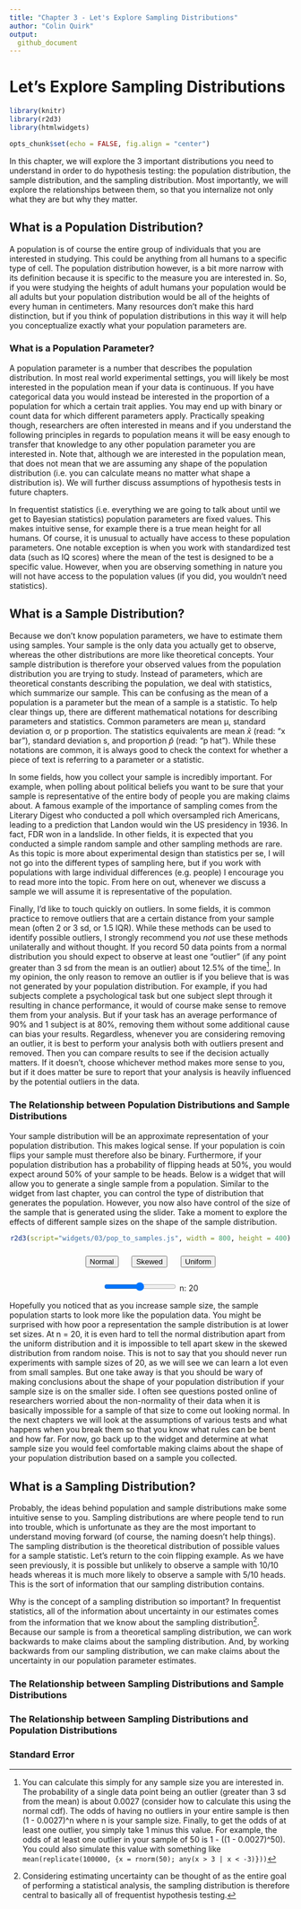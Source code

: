 ```yaml
---
title: "Chapter 3 - Let's Explore Sampling Distributions"
author: "Colin Quirk"
output:
  github_document
---
```


# Let's Explore Sampling Distributions

```r
library(knitr)
library(r2d3)
library(htmlwidgets)

opts_chunk$set(echo = FALSE, fig.align = "center")
```

In this chapter, we will explore the 3 important distributions you need to understand in order to do hypothesis testing: the population distribution, the sample distribution, and the sampling distribution. Most importantly, we will explore the relationships between them, so that you internalize not only what they are but why they matter.

## What is a Population Distribution?

A population is of course the entire group of individuals that you are interested in studying. This could be anything from all humans to a specific type of cell. The population distribution however, is a bit more narrow with its definition because it is specific to the measure you are interested in. So, if you were studying the heights of adult humans your population would be all adults but your population distribution would be all of the heights of every human in centimeters. Many resources don't make this hard distinction, but if you think of population distributions in this way it will help you conceptualize exactly what your population parameters are.

### What is a Population Parameter?

A population parameter is a number that describes the population distribution. In most real world experimental settings, you will likely be most interested in the population mean if your data is continuous. If you have categorical data you would instead be interested in the proportion of a population for which a certain trait applies. You may end up with binary or count data for which different parameters apply.
Practically speaking though, researchers are often interested in means and if you understand the following principles in regards to population means it will be easy enough to transfer that knowledge to any other population parameter you are interested in. Note that, although we are interested in the population mean, that does not mean that we are assuming any shape of the population distribution (i.e. you can calculate means no matter what shape a distribution is). We will further discuss assumptions of hypothesis tests in future chapters.

In frequentist statistics (i.e. everything we are going to talk about until we get to Bayesian statistics) population parameters are fixed values. This makes intuitive sense, for example there is a true mean height for all humans. Of course, it is unusual to actually have access to these population parameters. One notable exception is when you work with standardized test data (such as IQ scores) where the mean of the test is designed to be a specific value. However, when you are observing something in nature you will not have access to the population values (if you did, you wouldn't need statistics).

## What is a Sample Distribution?

Because we don't know population parameters, we have to estimate them using samples. Your sample is the only data you actually get to observe, whereas the other distributions are more like theoretical concepts. Your sample distribution is therefore your observed values from the population distribution you are trying to study. Instead of parameters, which are theoretical constants describing the population, we deal with statistics, which summarize our sample. This can be confusing as the mean of a population is a parameter but the mean of a sample is a statistic. To help clear things up, there are different mathematical notations for describing parameters and statistics. Common parameters are mean μ, standard deviation σ, or p proportion. The statistics equivalents are mean $\bar{x}$ (read: "x bar"), standard deviation s, and proportion $\hat{p}$ (read: "p hat"). While these notations are common, it is always good to check the context for whether a piece of text is referring to a parameter or a statistic.

In some fields, how you collect your sample is incredibly important. For example, when polling about political beliefs you want to be sure that your sample is representative of the entire body of people you are making claims about. A famous example of the importance of sampling comes from the Literary Digest who conducted a poll which oversampled rich Americans, leading to a prediction that Landon would win the US presidency in 1936. In fact, FDR won in a landslide. In other fields, it is expected that you conducted a simple random sample and other sampling methods are rare. As this topic is more about experimental design than statistics per se, I will not go into the different types of sampling here, but if you work with populations with large individual differences (e.g. people) I encourage you to read more into the topic. From here on out, whenever we discuss a sample we will assume it is representative of the population.

Finally, I'd like to touch quickly on outliers. In some fields, it is common practice to remove outliers that are a certain distance from your sample mean (often 2 or 3 sd, or 1.5 IQR). While these methods can be used to identify possible outliers, I strongly recommend you *not* use these methods unilaterally and without thought. If you record 50 data points from a normal distribution you should expect to observe at least one "outlier" (if any point greater than 3 sd from the mean is an outlier) about 12.5% of the time^[You can calculate this simply for any sample size you are interested in. The probability of a single data point being an outlier (greater than 3 sd from the mean) is about 0.0027 (consider how to calculate this using the normal cdf). The odds of having no outliers in your entire sample is then (1 - 0.0027)^n where n is your sample size. Finally, to get the odds of at least one outlier, you simply take 1 minus this value. For example, the odds of at least one outlier in your sample of 50 is 1 - ((1 - 0.0027)^50). You could also simulate this value with something like `mean(replicate(100000, {x = rnorm(50); any(x > 3 | x < -3)}))`]. In my opinion, the only reason to remove an outlier is if you believe that is was not generated by your population distribution. For example, if you had subjects complete a psychological task but one subject slept through it resulting in chance performance, it would of course make sense to remove them from your analysis. But if your task has an average performance of 90% and 1 subject is at 80%, removing them without some additional cause can bias your results. Regardless, whenever you are considering removing an outlier, it is best to perform your analysis both with outliers present and removed. Then you can compare results to see if the decision actually matters. If it doesn't, choose whichever method makes more sense to you, but if it does matter be sure to report that your analysis is heavily influenced by the potential outliers in the data.

### The Relationship between Population Distributions and Sample Distributions

Your sample distribution will be an approximate representation of your population distribution. This makes logical sense. If your population is coin flips your sample must therefore also be binary. Furthermore, if your population distribution has a probability of flipping heads at 50%, you would expect around 50% of your sample to be heads. Below is a widget that will allow you to generate a single sample from a population. Similar to the widget from last chapter, you can control the type of distribution that generates the population. However, you now also have control of the size of the sample that is generated using the slider. Take a moment to explore the effects of different sample sizes on the shape of the sample distribution.

<center>
```r
r2d3(script="widgets/03/pop_to_samples.js", width = 800, height = 400)
```

<div>
  <form>
    <button id='normalDistButton' style='margin: 10px'>Normal</button>
    <button id='skewDistButton' style='margin: 10px'>Skewed</button>
    <button id='unifDistButton' style='margin: 10px'>Uniform</button>
  </form>
  <form>
    <input id="nSlider" class="slider" type="range">
    <label id="nSliderLabel" for="nSlider">n: 20</label>
  </form>
</div>
</center>

Hopefully you noticed that as you increase sample size, the sample population starts to look more like the population data. You might be surprised with how poor a representation the sample distribution is at lower set sizes. At n = 20, it is even hard to tell the normal distribution apart from the uniform distribution and it is impossible to tell apart skew in the skewed distribution from random noise. This is not to say that you should never run experiments with sample sizes of 20, as we will see we can learn a lot even from small samples. But one take away is that you should be wary of making conclusions about the shape of your population distribution if your sample size is on the smaller side. I often see questions posted online of researchers worried about the non-normality of their data when it is basically impossible for a sample of that size to come out looking normal. In the next chapters we will look at the assumptions of various tests and what happens when you break them so that you know what rules can be bent and how far. For now, go back up to the widget and determine at what sample size you would feel comfortable making claims about the shape of your population distribution based on a sample you collected.

## What is a Sampling Distribution?

Probably, the ideas behind population and sample distributions make some intuitive sense to you. Sampling distributions are where people tend to run into trouble, which is unfortunate as they are the most important to understand moving forward (of course, the naming doesn't help things). The sampling distribution is the theoretical distribution of possible values for a sample statistic. Let's return to the coin flipping example. As we have seen previously, it is possible but unlikely to observe a sample with 10/10 heads whereas it is much more likely to observe a sample with 5/10 heads. This is the sort of information that our sampling distribution contains.

Why is the concept of a sampling distribution so important? In frequentist statistics, all of the information about uncertainty in our estimates comes from the information that we know about the sampling distribution^[Considering estimating uncertainty can be thought of as the entire goal of performing a statistical analysis, the sampling distribution is therefore central to basically all of frequentist hypothesis testing.]. Because our sample is from a theoretical sampling distribution, we can work backwards to make claims about the sampling distribution. And, by working backwards from our sampling distribution, we can make claims about the uncertainty in our population parameter estimates.

### The Relationship between Sampling Distributions and Sample Distributions


### The Relationship between Sampling Distributions and Population Distributions


### Standard Error
